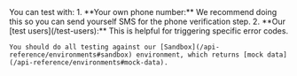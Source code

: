 
<Admonition type="info" title="How to Test">
    You can test with:
    1. **Your own phone number:** We recommend doing this so you can send yourself SMS for the phone verification step.
    2. **Our [test users](/test-users):** This is helpful for triggering specific error codes.
    
    You should do all testing against our [Sandbox](/api-reference/environments#sandbox) environment, which returns [mock data](/api-reference/environments#mock-data).
</Admonition>